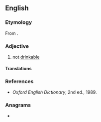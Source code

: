 ==English==

===Etymology===
From {{af|en|in-|alt1=im-|potable}}.

===Adjective===
{{en-adj|-}}

# {{lb|en|rare}} not [[drinkable]]
#: {{syn|en|undrinkable}}
#: {{ant|en|drinkable|potable}}

====Translations====
{{trans-see|not drinkable|undrinkable}}

===References===
* ''Oxford English Dictionary'', 2nd ed., 1989.

===Anagrams===
* {{anagrams|en|pilot beam}}